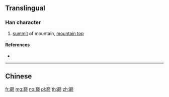 {{character info/new}}
{{also|巔}}
==Translingual==

===Han character===
{{Han char|rn=46|rad=山|as=16|sn=19|four=|canj=UJCO|ids=⿱山颠}}

# [[summit]] of mountain, [[mountain top]]

====References====
* {{Han ref|kx=0322.181|hdz=10805.090|uh=5DC5|ud=24005}}

----

==Chinese==
{{zh-see|巔}}

[[fr:巅]]
[[mg:巅]]
[[no:巅]]
[[pl:巅]]
[[th:巅]]
[[zh:巅]]